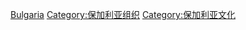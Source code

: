 [[Category:欧洲各国文化组织|Bulgaria]]
[[Category:保加利亚组织|Category:保加利亚组织]]
[[Category:保加利亚文化|Category:保加利亚文化]]